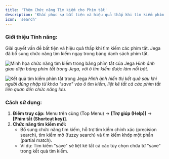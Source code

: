 ```yaml
---
title: 'Thêm Chức năng Tìm kiếm cho Phím tắt'
description: 'Khắc phục sự bất tiện và hiệu quả thấp khi tìm kiếm phím tắt, Jega đã bổ sung chức năng tìm kiếm trong bảng phím tắt, hỗ trợ tìm kiếm chính xác, tìm kiếm mờ và một phần.'
icon: 'search'
---
```


### Giới thiệu Tính năng:
Giải quyết vấn đề bất tiện và hiệu quả thấp khi tìm kiếm các phím tắt. Jega đã bổ sung chức năng tìm kiếm ngay trong bảng danh sách phím tắt.

![Minh họa chức năng tìm kiếm trong bảng phím tắt của Jega](https://ai-study1.3vjia.com/aihouse-web/c9ff99ac-8da7-4a12-94d6-86d52af3a75c.png)
*Hình ảnh giao diện bảng phím tắt trong Jega, với ô tìm kiếm được làm nổi bật.*

![Kết quả tìm kiếm phím tắt trong Jega](https://ai-study1.3vjia.com/aihouse-web/93e33e8d-c3d9-41b6-8fa9-948c373e8243.png)
*Hình ảnh hiển thị kết quả sau khi người dùng nhập từ khóa "save" vào ô tìm kiếm, liệt kê tất cả các phím tắt liên quan đến chức năng lưu.*

### Cách sử dụng:
1.  **Điểm truy cập:** Menu trên cùng (Top Menu) → **[Trợ giúp (Help)]** → **[Phím tắt (Shortcut key)]**.
2.  **Chức năng tìm kiếm mới:**
    *   Bổ sung chức năng tìm kiếm, hỗ trợ tìm kiếm chính xác (precision search), tìm kiếm mờ (fuzzy search) và tìm kiếm khớp một phần (partial match).
    *   Ví dụ: Tìm kiếm "save" sẽ liệt kê tất cả các tùy chọn chứa từ "save" trong kết quả tìm kiếm.
